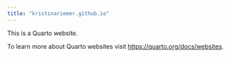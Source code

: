 ```yaml
---
title: "kristinariemer.github.io"
---
```


This is a Quarto website.

To learn more about Quarto websites visit <https://quarto.org/docs/websites>.
